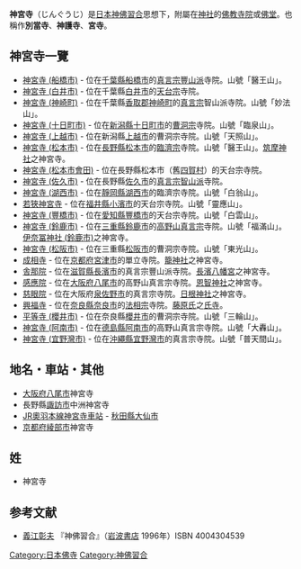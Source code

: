 '''神宮寺'''（じんぐうじ）是[[日本|日本]][[神佛習合|神佛習合]]思想下，附屬在[[神社|神社]]的[[佛教|佛教]][[寺院|寺院]]或[[佛堂|佛堂]]。也稱作'''別當寺'''、'''神護寺'''、'''宮寺'''。

== 神宮寺一覽 ==
* [[神宮寺_(船橋市)|神宮寺 (船橋市)]] - 位在[[千葉縣|千葉縣]][[船橋市|船橋市]]的[[真言宗豐山派|真言宗豐山派]]寺院。山號「醫王山」。
* [[神宮寺_(白井市)|神宮寺 (白井市)]] - 位在千葉縣[[白井市|白井市]]的[[天台宗|天台宗]]寺院。
* [[神宮寺_(神崎町)|神宮寺 (神崎町)]] - 位在千葉縣[[香取郡|香取郡]][[神崎町|神崎町]]的[[真言宗|真言宗]]智山派寺院。山號「妙法山」。
* [[神宮寺_(十日町市)|神宮寺 (十日町市)]] - 位在[[新潟縣|新潟縣]][[十日町市|十日町市]]的[[曹洞宗|曹洞宗]]寺院。山號「臨泉山」。
* [[神宮寺_(上越市)|神宮寺 (上越市)]] - 位在新潟縣[[上越市|上越市]]的曹洞宗寺院。山號「天照山」。
* [[神宮寺_(松本市)|神宮寺 (松本市)]] - 位在[[長野縣|長野縣]][[松本市|松本市]]的[[臨濟宗|臨濟宗]]寺院。山號「醫王山」。[[筑摩神社_(松本市)|筑摩神社]]之神宮寺。
* [[神宮寺_(松本市會田)|神宮寺 (松本市會田)]] - 位在長野縣松本市（舊[[四賀村|四賀村]]）的天台宗寺院。
* [[神宮寺_(佐久市)|神宮寺 (佐久市)]] - 位在長野縣[[佐久市|佐久市]]的[[真言宗智山派|真言宗智山派]]寺院。
* [[神宮寺_(湖西市)|神宮寺 (湖西市)]] - 位在[[靜岡縣|靜岡縣]][[湖西市|湖西市]]的臨濟宗寺院。山號「白翁山」。
* [[若狹神宮寺|若狹神宮寺]] - 位在[[福井縣|福井縣]][[小濱市|小濱市]]的天台宗寺院。山號「靈應山」。
* [[神宮寺_(豐橋市)|神宮寺 (豐橋市)]] - 位在[[愛知縣|愛知縣]][[豐橋市|豐橋市]]的天台宗寺院。山號「白雲山」。
* [[神宮寺_(鈴鹿市)|神宮寺 (鈴鹿市)]] - 位在[[三重縣|三重縣]][[鈴鹿市|鈴鹿市]]的[[高野山真言宗|高野山真言宗]]寺院。山號「福滿山」。[[伊奈冨神社_(鈴鹿市)|伊奈冨神社 (鈴鹿市)]]之神宮寺。
* [[神宮寺_(松阪市)|神宮寺 (松阪市)]] - 位在三重縣[[松阪市|松阪市]]的曹洞宗寺院。山號「東光山」。
* [[成相寺|成相寺]] - 位在[[京都府|京都府]][[宮津市|宮津市]]的單立寺院。[[籠神社|籠神社]]之神宮寺。
* [[舎那院|舎那院]] - 位在[[滋賀縣|滋賀縣]][[長濱市|長濱市]]的真言宗豐山派寺院。[[長濱八幡宮|長濱八幡宮]]之神宮寺。
* [[感應院_(八尾市)|感應院]] - 位在[[大阪府|大阪府]][[八尾市|八尾市]]的高野山真言宗寺院。[[恩智神社|恩智神社]]之神宮寺。
* [[慈眼院|慈眼院]] - 位在大阪府[[泉佐野市|泉佐野市]]的真言宗寺院。[[日根神社|日根神社]]之神宮寺。
* [[興福寺_(奈良)|興福寺]] - 位在[[奈良縣|奈良縣]][[奈良市|奈良市]]的[[法相宗|法相宗]]寺院。[[藤原氏|藤原氏]]之[[氏寺|氏寺]]。
* [[平等寺_(櫻井市)|平等寺 (櫻井市)]] - 位在奈良縣[[櫻井市|櫻井市]]的曹洞宗寺院。山號「三輪山」。
* [[神宮寺_(阿南市)|神宮寺 (阿南市)]] - 位在[[德島縣|德島縣]][[阿南市|阿南市]]的高野山真言宗寺院。山號「大轟山」。
* [[神宮寺_(宜野灣市)|神宮寺 (宜野灣市)]] - 位在[[沖繩縣|沖繩縣]][[宜野灣市|宜野灣市]]的真言宗寺院。山號「普天間山」。

== 地名・車站・其他 ==
* [[大阪府|大阪府]][[八尾市|八尾市]]神宮寺
* 長野縣[[諏訪市|諏訪市]]中洲神宮寺
* [[JR|JR]][[奧羽本線|奧羽本線]][[神宮寺車站|神宮寺車站]] - [[秋田縣|秋田縣]][[大仙市|大仙市]]
* [[京都府|京都府]][[綾部市|綾部市]]神宮寺

== 姓 ==
* 神宮寺

== 参考文献 ==
* [[義江彰夫|義江彰夫]] 『神佛習合』（[[岩波書店|岩波書店]] 1996年）ISBN 4004304539

[[Category:日本佛寺|Category:日本佛寺]]
[[Category:神佛習合|Category:神佛習合]]